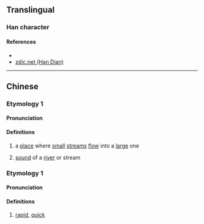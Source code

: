 {{character info/new}}
==Translingual==

===Han character===
{{Han char|rn=85|rad=水|as=11|sn=14|four=38181|canj=EHOO|ids=⿰氵從}}

====References====
* {{Han ref|kx=0645.120|dkj=18119|dj=1054.050|hdz=31725.080|uh=6F0E|ud=28430|bh=E2AC|bd=58028}}
* [http://www.zdic.net/z/1d/js/6F0E.htm zdic.net (Han Dian)]

----

==Chinese==
{{zh-forms}}

===Etymology 1===
====Pronunciation====
{{zh-pron
|m=cóng
|c=cung4
|mc=
|oc=
|ma=
|cat=n
}}

====Definitions====
{{zh-hanzi}}

# a [[place]] where [[small]] [[stream]]s [[flow]] into a [[large]] one
# {{lb|zh|onomatopoeia}} [[sound]] of a [[river]] or stream

===Etymology 1===
====Pronunciation====
{{zh-pron
|m=sǒng
|c=sung2
|ma=
|cat=a
}}

====Definitions====
{{zh-hanzi}}

# [[rapid]], [[quick]]